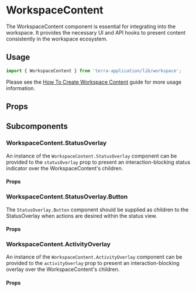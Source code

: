 

# WorkspaceContent

The WorkspaceContent component is essential for integrating into the workspace. It provides the necessary UI and API hooks to present content consistently in the workspace ecosystem. 

## Usage

```jsx
import { WorkspaceContent } from 'terra-application/lib/workspace';
```

Please see the [How To Create Workspace Content](/application/terra-application/how-to/create-workspace-content) guide for more usage information.

## Props

<WorkspaceContentProps />

## Subcomponents

### WorkspaceContent.StatusOverlay

An instance of the `WorkspaceContent.StatusOverlay` component can be provided to the `statusOverlay` prop to present an interaction-blocking status indicator over the WorkspaceContent's children.

#### Props

<WorkspaceContentStatusOverlayProps />

### WorkspaceContent.StatusOverlay.Button

The `StatusOverlay.Button` component should be supplied as children to the StatusOverlay when actions are desired within the status view.

#### Props

<WorkspaceContentStatusOverlayButtonProps />

### WorkspaceContent.ActivityOverlay

An instance of the `WorkspaceContent.ActivityOverlay` component can be provided to the `activityOverlay` prop to present an interaction-blocking overlay over the WorkspaceContent's children.

#### Props

<WorkspaceContentActivityOverlayProps />

